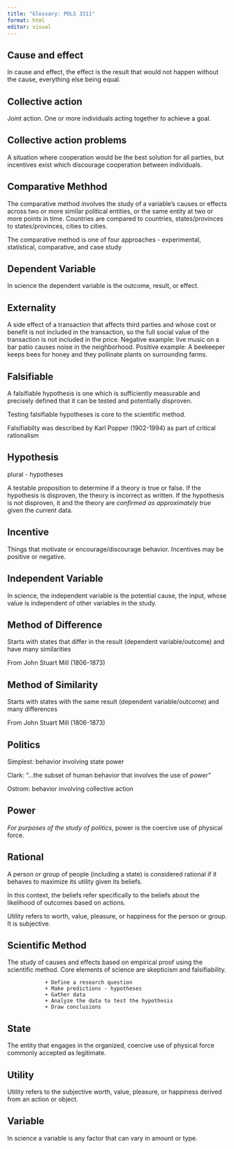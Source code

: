 ```yaml
---
title: "Glossary: POLS 3311"
format: html
editor: visual
---
```


## Cause and effect

In cause and effect, the effect is the result that would not happen without the cause, everything else being equal. 

## Collective action

Joint action. One or more individuals acting together to achieve a goal. 

## Collective action problems

A situation where cooperation would be the best solution for all parties, but incentives exist which discourage cooperation between individuals.

## Comparative Methhod 

The comparative method involves the study of a variable's causes or effects across two or more similar political entities, or the same entity at two or more points in time. Countries are compared to countries, states/provinces to states/provinces, cities to cities. 

The comparative method is one of four approaches - experimental, statistical, comparative, and case study

## Dependent Variable

In science the dependent variable is the outcome, result, or effect. 

## Externality

A side effect of a transaction that affects third parties and whose cost or benefit is not included in the transaction, so the full social value of the transaction is not included in the price. Negative example: live music on a bar patio causes noise in the neighborhood. Positive example: A beekeeper keeps bees for honey and they pollinate plants on surrounding farms. 

## Falsifiable

A falsifiable hypothesis is one which is sufficiently measurable and precisely defined that it can be tested and potentially disproven. 

Testing falsifiable hypotheses is core to the scientific method. 

Falsifiabilty was described by Karl Popper (1902-1994) as part of  critical rationalism

## Hypothesis 

plural - hypotheses

A testable proposition to determine if a theory is true or false. If the hypothesis is disproven, the theory is incorrect as written. If the hypothesis is not disproven, it and the theory are  *confirmed as approximately true* given the current data.

## Incentive

Things that motivate or encourage/discourage behavior. Incentives may be positive or negative.

## Independent Variable

In science, the independent variable is the potential cause, the input, whose value is independent of other variables in the study. 

## Method of Difference

Starts with states that differ in the result (dependent variable/outcome) and have many similarities
               

From John Stuart Mill (1806-1873)

## Method of Similarity

Starts with states with the same result (dependent variable/outcome) and many differences

From John Stuart Mill (1806-1873)

## Politics

Simplest: behavior involving state power

Clark: "...the subset of human behavior that involves the use of power"

Ostrom: behavior involving collective action

## Power

*For purposes of the study of politics*, power is the coercive use of physical force. 

## Rational 

A person or group of people (including a state) is considered rational if it behaves to maximize its utility given its beliefs. 

In this context, the beliefs refer specifically to the beliefs about the likelihood of outcomes based on actions.

Utility refers to worth, value, pleasure, or happiness for the person or group. It is subjective. 

## Scientific Method

The study of causes and effects based on empirical proof using the scientific method. Core elements of science are skepticism and falsifiability. 

                + Define a research question
                + Make predictions - hypotheses
                + Gather data
                + Analyze the data to test the hypothesis
                + Draw conclusions

## State 

The entity that engages in the organized, coercive use of physical force commonly accepted as legitimate. 


## Utility

Utility refers to the subjective worth, value, pleasure, or happiness derived from an action or object.

## Variable

In science a variable is any factor that can vary in amount or type. 

